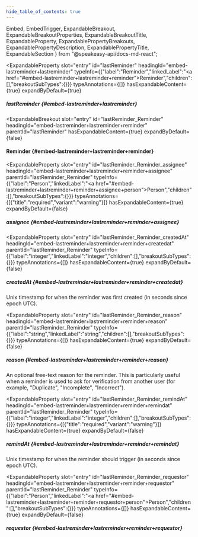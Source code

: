 ```yaml
---
hide_table_of_contents: true
---
```

  Embed,
  EmbedTrigger,
  ExpandableBreakout,
  ExpandableBreakoutProperties,
  ExpandableBreakoutTitle,
  ExpandableProperty,
  ExpandablePropertyBreakouts,
  ExpandablePropertyDescription,
  ExpandablePropertyTitle,
  ExpandableSection
} from "@speakeasy-api/docs-md-react";

<ExpandableSection>

<ExpandableProperty
  slot="entry"
  id="lastReminder"
  headingId="embed-lastreminder+lastreminder"
  typeInfo={{"label":"Reminder","linkedLabel":"<a href=\"#embed-lastreminder+lastreminder+reminder\">Reminder</a>","children":[],"breakoutSubTypes":{}}}
  typeAnnotations={[]}
  hasExpandableContent={true}
  expandByDefault={true}
>

<ExpandablePropertyTitle slot="title">

##### lastReminder \{#embed-lastreminder+lastreminder\}

</ExpandablePropertyTitle>

<ExpandablePropertyBreakouts slot="breakouts">

<ExpandableBreakout
  slot="entry"
  id="lastReminder_Reminder"
  headingId="embed-lastreminder+lastreminder+reminder"
  parentId="lastReminder"
  hasExpandableContent={true}
  expandByDefault={false}
>

<ExpandableBreakoutTitle slot="title">

#### Reminder \{#embed-lastreminder+lastreminder+reminder\}

</ExpandableBreakoutTitle>

<ExpandableBreakoutProperties slot="properties">

<ExpandableProperty
  slot="entry"
  id="lastReminder_Reminder_assignee"
  headingId="embed-lastreminder+lastreminder+reminder+assignee"
  parentId="lastReminder_Reminder"
  typeInfo={{"label":"Person","linkedLabel":"<a href=\"#embed-lastreminder+lastreminder+reminder+assignee+person\">Person</a>","children":[],"breakoutSubTypes":{}}}
  typeAnnotations={[{"title":"required","variant":"warning"}]}
  hasExpandableContent={true}
  expandByDefault={false}
>

<ExpandablePropertyTitle slot="title">

##### assignee \{#embed-lastreminder+lastreminder+reminder+assignee\}

</ExpandablePropertyTitle>

<ExpandablePropertyBreakouts slot="breakouts">

<Embed slot="embed">

<EmbedTrigger slot="trigger" embedTitle="assignee" triggerText="View assignee details">

<Embedassignee />

</EmbedTrigger>

</Embed>

</ExpandablePropertyBreakouts>

</ExpandableProperty>

<ExpandableProperty
  slot="entry"
  id="lastReminder_Reminder_createdAt"
  headingId="embed-lastreminder+lastreminder+reminder+createdat"
  parentId="lastReminder_Reminder"
  typeInfo={{"label":"integer","linkedLabel":"integer","children":[],"breakoutSubTypes":{}}}
  typeAnnotations={[]}
  hasExpandableContent={true}
  expandByDefault={false}
>

<ExpandablePropertyTitle slot="title">

##### createdAt \{#embed-lastreminder+lastreminder+reminder+createdat\}

</ExpandablePropertyTitle>

<ExpandablePropertyDescription slot="description">

Unix timestamp for when the reminder was first created (in seconds since epoch UTC).

</ExpandablePropertyDescription>

</ExpandableProperty>

<ExpandableProperty
  slot="entry"
  id="lastReminder_Reminder_reason"
  headingId="embed-lastreminder+lastreminder+reminder+reason"
  parentId="lastReminder_Reminder"
  typeInfo={{"label":"string","linkedLabel":"string","children":[],"breakoutSubTypes":{}}}
  typeAnnotations={[]}
  hasExpandableContent={true}
  expandByDefault={false}
>

<ExpandablePropertyTitle slot="title">

##### reason \{#embed-lastreminder+lastreminder+reminder+reason\}

</ExpandablePropertyTitle>

<ExpandablePropertyDescription slot="description">

An optional free-text reason for the reminder. This is particularly useful when a reminder is used to ask for verification from another user (for example, "Duplicate", "Incomplete", "Incorrect").

</ExpandablePropertyDescription>

</ExpandableProperty>

<ExpandableProperty
  slot="entry"
  id="lastReminder_Reminder_remindAt"
  headingId="embed-lastreminder+lastreminder+reminder+remindat"
  parentId="lastReminder_Reminder"
  typeInfo={{"label":"integer","linkedLabel":"integer","children":[],"breakoutSubTypes":{}}}
  typeAnnotations={[{"title":"required","variant":"warning"}]}
  hasExpandableContent={true}
  expandByDefault={false}
>

<ExpandablePropertyTitle slot="title">

##### remindAt \{#embed-lastreminder+lastreminder+reminder+remindat\}

</ExpandablePropertyTitle>

<ExpandablePropertyDescription slot="description">

Unix timestamp for when the reminder should trigger (in seconds since epoch UTC).

</ExpandablePropertyDescription>

</ExpandableProperty>

<ExpandableProperty
  slot="entry"
  id="lastReminder_Reminder_requestor"
  headingId="embed-lastreminder+lastreminder+reminder+requestor"
  parentId="lastReminder_Reminder"
  typeInfo={{"label":"Person","linkedLabel":"<a href=\"#embed-lastreminder+lastreminder+reminder+requestor+person\">Person</a>","children":[],"breakoutSubTypes":{}}}
  typeAnnotations={[]}
  hasExpandableContent={true}
  expandByDefault={false}
>

<ExpandablePropertyTitle slot="title">

##### requestor \{#embed-lastreminder+lastreminder+reminder+requestor\}

</ExpandablePropertyTitle>

<ExpandablePropertyBreakouts slot="breakouts">

<Embed slot="embed">

<EmbedTrigger slot="trigger" embedTitle="requestor" triggerText="View requestor details">

<Embedrequestor />

</EmbedTrigger>

</Embed>

</ExpandablePropertyBreakouts>

</ExpandableProperty>

</ExpandableBreakoutProperties>

</ExpandableBreakout>

</ExpandablePropertyBreakouts>

</ExpandableProperty>

</ExpandableSection>